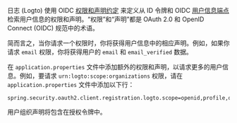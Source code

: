 
日志 (Logto) 使用 OIDC [权限和声明约定](https://openid.net/specs/openid-connect-core-1_0.html#Claims) 来定义从 ID 令牌和 OIDC <a href="https://openid.net/specs/openid-connect-core-1_0.html#UserInfo">用户信息端点</a> 检索用户信息的权限和声明。“权限”和“声明”都是 OAuth 2.0 和 OpenID Connect (OIDC) 规范中的术语。

简而言之，当你请求一个权限时，你将获得用户信息中的相应声明。例如，如果你请求 `email` 权限，你将获得用户的 `email` 和 `email_verified` 数据。

<ScopeClaimList />

在 `application.properties` 文件中添加额外的权限和声明，以请求更多的用户信息。例如，要请求 `urn:logto:scope:organizations` 权限，请在 `application.properties` 文件中添加以下行：

```properties title="application.properties"
spring.security.oauth2.client.registration.logto.scope=openid,profile,offline_access,urn:logto:scope:organizations
```

用户组织声明将包含在授权令牌中。
